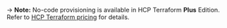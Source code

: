 -> **Note:** No-code provisioning is available in HCP Terraform **Plus** Edition. Refer to [HCP Terraform pricing](https://www.hashicorp.com/products/terraform/pricing) for details.